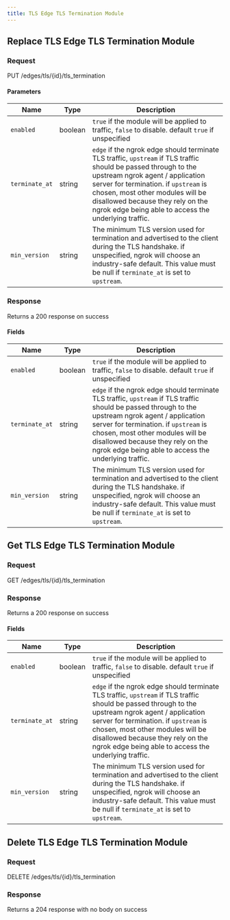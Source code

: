 ```yaml
---
title: TLS Edge TLS Termination Module
---
```




## Replace TLS Edge TLS Termination Module

### Request

PUT /edges/tls/\{id\}/tls_termination

<TLSEdgeTLSTerminationModuleReplaceRequest />

#### Parameters

| Name           | Type    | Description                                                                                                                                                                                                                                                                                                                 |
| -------------- | ------- | --------------------------------------------------------------------------------------------------------------------------------------------------------------------------------------------------------------------------------------------------------------------------------------------------------------------------- |
| `enabled`      | boolean | `true` if the module will be applied to traffic, `false` to disable. default `true` if unspecified                                                                                                                                                                                                                          |
| `terminate_at` | string  | `edge` if the ngrok edge should terminate TLS traffic, `upstream` if TLS traffic should be passed through to the upstream ngrok agent / application server for termination. if `upstream` is chosen, most other modules will be disallowed because they rely on the ngrok edge being able to access the underlying traffic. |
| `min_version`  | string  | The minimum TLS version used for termination and advertised to the client during the TLS handshake. if unspecified, ngrok will choose an industry-safe default. This value must be null if `terminate_at` is set to `upstream`.                                                                                             |

### Response

Returns a 200 response on success

<TLSEdgeTLSTerminationModuleReplaceResponse />

#### Fields

| Name           | Type    | Description                                                                                                                                                                                                                                                                                                                 |
| -------------- | ------- | --------------------------------------------------------------------------------------------------------------------------------------------------------------------------------------------------------------------------------------------------------------------------------------------------------------------------- |
| `enabled`      | boolean | `true` if the module will be applied to traffic, `false` to disable. default `true` if unspecified                                                                                                                                                                                                                          |
| `terminate_at` | string  | `edge` if the ngrok edge should terminate TLS traffic, `upstream` if TLS traffic should be passed through to the upstream ngrok agent / application server for termination. if `upstream` is chosen, most other modules will be disallowed because they rely on the ngrok edge being able to access the underlying traffic. |
| `min_version`  | string  | The minimum TLS version used for termination and advertised to the client during the TLS handshake. if unspecified, ngrok will choose an industry-safe default. This value must be null if `terminate_at` is set to `upstream`.                                                                                             |

## Get TLS Edge TLS Termination Module

### Request

GET /edges/tls/\{id\}/tls_termination

<TLSEdgeTLSTerminationModuleGetRequest />

### Response

Returns a 200 response on success

<TLSEdgeTLSTerminationModuleGetResponse />

#### Fields

| Name           | Type    | Description                                                                                                                                                                                                                                                                                                                 |
| -------------- | ------- | --------------------------------------------------------------------------------------------------------------------------------------------------------------------------------------------------------------------------------------------------------------------------------------------------------------------------- |
| `enabled`      | boolean | `true` if the module will be applied to traffic, `false` to disable. default `true` if unspecified                                                                                                                                                                                                                          |
| `terminate_at` | string  | `edge` if the ngrok edge should terminate TLS traffic, `upstream` if TLS traffic should be passed through to the upstream ngrok agent / application server for termination. if `upstream` is chosen, most other modules will be disallowed because they rely on the ngrok edge being able to access the underlying traffic. |
| `min_version`  | string  | The minimum TLS version used for termination and advertised to the client during the TLS handshake. if unspecified, ngrok will choose an industry-safe default. This value must be null if `terminate_at` is set to `upstream`.                                                                                             |

## Delete TLS Edge TLS Termination Module

### Request

DELETE /edges/tls/\{id\}/tls_termination

<TLSEdgeTLSTerminationModuleDeleteRequest />

### Response

Returns a 204 response with no body on success
